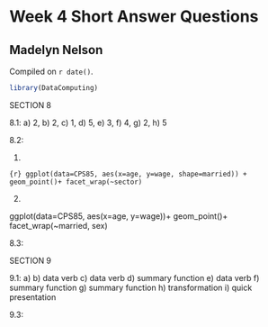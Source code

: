 # Week 4 Short Answer Questions

## Madelyn Nelson

<!-- leave this material as is -->
Compiled on `r date()`.

```r
library(DataComputing)
```
<!-- put your content after this line -->

SECTION 8

8.1: a) 2, b) 2, c) 1, d) 5, e) 3, f) 4, g) 2, h) 5

8.2: 

1) 

```{r} ggplot(data=CPS85,
aes(x=age, y=wage, shape=married)) +
geom_point()+
facet_wrap(~sector)```

2)

ggplot(data=CPS85,
aes(x=age, y=wage))+
geom_point()+
facet_wrap(~married, sex)

8.3: 

SECTION 9

9.1: a) 
b) data verb
c) data verb
d) summary function
e) data verb
f) summary function
g) summary function
h) transformation
i) quick presentation

9.3: 

